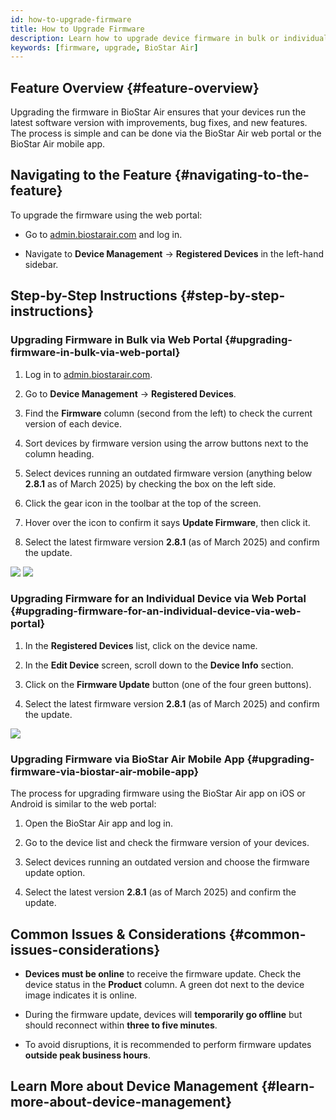 ```yaml
---
id: how-to-upgrade-firmware
title: How to Upgrade Firmware
description: Learn how to upgrade device firmware in bulk or individually using the web portal and mobile app, with version checking and troubleshooting tips for BioStar Air.
keywords: [firmware, upgrade, BioStar Air]
---
```



## Feature Overview {#feature-overview}

Upgrading the firmware in BioStar Air ensures that your devices run the latest software version with improvements, bug fixes, and new features. The process is simple and can be done via the BioStar Air web portal or the BioStar Air mobile app.

<CustomerNote />


## Navigating to the Feature {#navigating-to-the-feature}

To upgrade the firmware using the web portal:

* Go to [admin.biostarair.com](https://admin.biostarair.com) and log in.

* Navigate to **Device Management** → **Registered Devices** in the left-hand sidebar.


## Step-by-Step Instructions {#step-by-step-instructions}

### Upgrading Firmware in Bulk via Web Portal {#upgrading-firmware-in-bulk-via-web-portal}

1. Log in to [admin.biostarair.com](https://admin.biostarair.com).

1. Go to **Device Management** → **Registered Devices**.

1. Find the **Firmware** column (second from the left) to check the current version of each device.

1. Sort devices by firmware version using the arrow buttons next to the column heading.

1. Select devices running an outdated firmware version (anything below **2.8.1** as of March 2025) by checking the box on the left side.

1. Click the gear icon in the toolbar at the top of the screen.

1. Hover over the icon to confirm it says **Update Firmware**, then click it.

1. Select the latest firmware version **2.8.1** (as of March 2025) and confirm the update.

<Image src='/img/air/air-device-management-upgrade-fw.png' alone />

<Image src='/img/air/air-device-management-upgrade-fw-list.png' alone />

### Upgrading Firmware for an Individual Device via Web Portal {#upgrading-firmware-for-an-individual-device-via-web-portal}

1. In the **Registered Devices** list, click on the device name.

1. In the **Edit Device** screen, scroll down to the **Device Info** section.

1. Click on the **Firmware Update** button (one of the four green buttons).

1. Select the latest firmware version **2.8.1** (as of March 2025) and confirm the update.

<Image src='/img/air/air-device-management-upgrade-fw-edit-device.png' alone />

### Upgrading Firmware via BioStar Air Mobile App {#upgrading-firmware-via-biostar-air-mobile-app}

The process for upgrading firmware using the BioStar Air app on iOS or Android is similar to the web portal:

1. Open the BioStar Air app and log in.

1. Go to the device list and check the firmware version of your devices.

1. Select devices running an outdated version and choose the firmware update option.

1. Select the latest version **2.8.1** (as of March 2025) and confirm the update.


## Common Issues & Considerations {#common-issues-considerations}

* **Devices must be online** to receive the firmware update. Check the device status in the **Product** column. A green dot next to the device image indicates it is online.

* During the firmware update, devices will **temporarily go offline** but should reconnect within **three to five minutes**.

* To avoid disruptions, it is recommended to perform firmware updates **outside peak business hours**.


## Learn More about Device Management {#learn-more-about-device-management}

<YouTube videoId="lpMPkMyjr-c" />